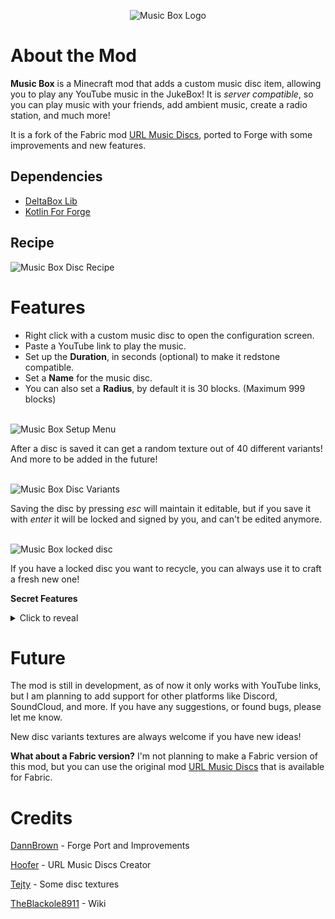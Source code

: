 <p align="center">
  <img src="https://cdn.modrinth.com/data/hKWZWeEG/images/2344afa02385b7fbc21137720b3876c63f22792b.png"
  alt="Music Box Logo"/>
</p>

# About the Mod
**Music Box** is a Minecraft mod that adds a custom music disc item, allowing you to play any YouTube music in the JukeBox! It is *server compatible*, so you can play music with your friends, add ambient music, create a radio station, and much more!

It is a fork of the Fabric mod [URL Music Discs](https://modrinth.com/mod/url-music-discs), ported to Forge with some improvements and new features.
<br/>

## Dependencies
- [DeltaBox Lib](https://modrinth.com/mod/deltaboxlib)
- [Kotlin For Forge](https://modrinth.com/mod/kotlin-for-forge)

## Recipe

<img src="https://cdn.modrinth.com/data/hKWZWeEG/images/14f3a83d9ab2ebfe830ccda5e3a88954233e6566.png" alt="Music Box Disc Recipe"/>

<br/>

# Features
- Right click with a custom music disc to open the configuration screen.
- Paste a YouTube link to play the music.
- Set up the **Duration**, in seconds (optional) to make it redstone compatible.
- Set a **Name** for the music disc.
- You can also set a **Radius**, by default it is 30 blocks. (Maximum 999 blocks)

<br/>

<img src="https://cdn.modrinth.com/data/hKWZWeEG/images/844bf6e44ad9b4e62ee493f66ee96aa5a0b935fa.png" alt="Music Box Setup Menu"/>

<br/>

After a disc is saved it can get a random texture out of 40 different variants!
And more to be added in the future!

<br/>

<img src="https://cdn.modrinth.com/data/hKWZWeEG/images/f217bf6d2d99949563603d8dd1d8eaf8efcebca1.png" alt="Music Box Disc Variants"/>

<br/>

Saving the disc by pressing *esc* will maintain it editable, but if you save it with *enter* it will be locked and signed by you, and can't be edited anymore. 

<br/>

<img src="https://cdn.modrinth.com/data/hKWZWeEG/images/1f20ba66e9e69ba52448c8840053bbb1dea240ff.png" alt="Music Box locked disc"/>

<br/>

If you have a locked disc you want to recycle, you can always use it to craft a fresh new one!

**Secret Features**
<details>
  <summary>Click to reveal</summary>
  You can change the song **Pitch** by ading `&pitch=1.5` at the end of the URL. The pitch value can be any number between 0.5 (scary low) and 2.0 (chipmunk high). The default pitch is 1.0.
  <img src="https://cdn.modrinth.com/data/hKWZWeEG/images/577433bb4d8cb0d3c2c39c3d600d69bfb05845f2.png" alt="Music Box Pitch setup"/>

  It will only be changed back to the default pitch if you change the pitch to 1.0, as removing the pitch parameter will not change it back to the default pitch.

  <img src="https://cdn.modrinth.com/data/hKWZWeEG/images/5deb63a7354e3502c0f6cdde3957da0b1000cefd.png" alt="Music Box Custom mob drop"/>

  Music Box also adds secret music discs that can be obtained in random loot chests, or dropped by mobs. These discs are not craftable, and can only be obtained by luck.
</details>

# Future
The mod is still in development, as of now it only works with YouTube links, but I am planning to add support for other platforms like Discord, SoundCloud, and more. If you have any suggestions, or found bugs, please let me know.

New disc variants textures are always welcome if you have new ideas!

**What about a Fabric version?** I'm not planning to make a Fabric version of this mod, but you can use the original mod [URL Music Discs](https://modrinth.com/mod/url-music-discs) that is available for Fabric.


# Credits

[DannBrown](https://x.com/deltaboxlabs) - Forge Port and Improvements


[Hoofer](https://modrinth.com/user/Hoofer) - URL Music Discs Creator


[Tejty](https://www.curseforge.com/members/tejty/projects) - Some disc textures


[TheBlackole8911](https://github.com/TheBlackole8911) - Wiki